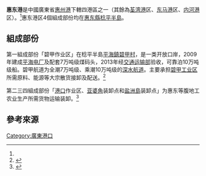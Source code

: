 '''惠东港'''是中國廣東省[[惠州港|惠州港]]下轄四港區之一（其餘為[[荃湾港|荃湾港]]区、[[东马港|东马港]]区、[[内河港|内河港]]区）。<ref name="2018-07-10惠州日报"/>惠东港区4個組成部份均在[[惠东縣|惠东縣]][[稔平半島|稔平半島]]。
==組成部份==

第一組成部份「碧甲作业区」在稔平半島[[平海鎮|平海鎮]][[碧甲村|碧甲村]]，是一类开放口岸，2009年建成[[平海电厂|平海电厂]]及配套7万吨级煤码头，2013年经[[中华人民共和国交通运输部|交通运输部]]验收，可靠泊10万吨级船。碧甲航道为全潮7万吨级、乘潮10万吨级的[[深水航道|深水航道]]。主要承担[[碧甲工业区|碧甲工业区]]所需原料、能源等大宗散货接卸及配送。<ref name="2018-07-10惠州日报">{{cite news|title=惠州惠东港区打造蓝色海洋经济示范区|url=http://gd.people.com.cn/n2/2018/0710/c123932-31795986.html|date=2018-07-10|author=戴建|publisher=[[惠州日报|惠州日报]]|archiveurl=https://archive.today/20200707114759/http://gd.people.com.cn/n2/2018/0710/c123932-31795986.html|archivedate=2020年7月7日|access-date=2020年7月7日|dead-url=no}}</ref>

第二三四組成部份「[[港口度假區|港口]]作业区、[[亚婆角|亚婆角]]装卸点和[[盐洲島|盐洲島]]装卸点」为惠东等腹地工农业生产所需货物运输装卸。<ref>{{cite news|title=惠州市港口投资集团有限公司简介|url=http://www.huizhou.gov.cn/zdlyxxgk/gyqyxxgk/jbxx/content/post_3075568.html|date=2019-03-06|author=|publisher=[[惠州市政务服务数据管理局|惠州市政务服务数据管理局]]国有企业信息公开|archiveurl=https://archive.today/20200707114809/http://www.huizhou.gov.cn/zdlyxxgk/gyqyxxgk/jbxx/content/post_3075568.html|archivedate=2020-07-07|access-date=2020-07-07|dead-url=no}}</ref>

==參考來源==

{{REFLIST}}

[[Category:廣東港口|Category:廣東港口]]